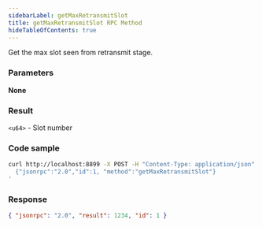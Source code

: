 ```yaml
---
sidebarLabel: getMaxRetransmitSlot
title: getMaxRetransmitSlot RPC Method
hideTableOfContents: true
---
```


Get the max slot seen from retransmit stage.

<DocSideBySide>

<DocLeftSide>

### Parameters

**None**

### Result

`<u64>` - Slot number

</DocLeftSide>

<DocRightSide>

### Code sample

```bash
curl http://localhost:8899 -X POST -H "Content-Type: application/json" -d '
  {"jsonrpc":"2.0","id":1, "method":"getMaxRetransmitSlot"}
'
```

### Response

```json
{ "jsonrpc": "2.0", "result": 1234, "id": 1 }
```

</DocRightSide>
</DocSideBySide>
